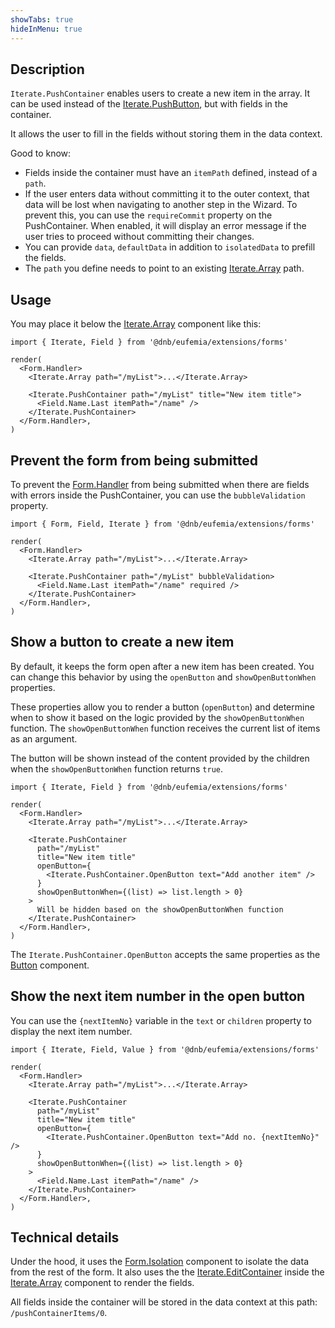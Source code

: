 ```yaml
---
showTabs: true
hideInMenu: true
---
```


## Description

`Iterate.PushContainer` enables users to create a new item in the array. It can be used instead of the [Iterate.PushButton](/uilib/extensions/forms/Iterate/PushButton/), but with fields in the container.

It allows the user to fill in the fields without storing them in the data context.

Good to know:

- Fields inside the container must have an `itemPath` defined, instead of a `path`.
- If the user enters data without committing it to the outer context, that data will be lost when navigating to another step in the Wizard. To prevent this, you can use the `requireCommit` property on the PushContainer. When enabled, it will display an error message if the user tries to proceed without committing their changes.
- You can provide `data`, `defaultData` in addition to `isolatedData` to prefill the fields.
- The `path` you define needs to point to an existing [Iterate.Array](/uilib/extensions/forms/Iterate/Array/) path.

## Usage

You may place it below the [Iterate.Array](/uilib/extensions/forms/Iterate/Array/) component like this:

```tsx
import { Iterate, Field } from '@dnb/eufemia/extensions/forms'

render(
  <Form.Handler>
    <Iterate.Array path="/myList">...</Iterate.Array>

    <Iterate.PushContainer path="/myList" title="New item title">
      <Field.Name.Last itemPath="/name" />
    </Iterate.PushContainer>
  </Form.Handler>,
)
```

## Prevent the form from being submitted

To prevent the [Form.Handler](/uilib/extensions/forms/Form/Handler/) from being submitted when there are fields with errors inside the PushContainer, you can use the `bubbleValidation` property.

```tsx
import { Form, Field, Iterate } from '@dnb/eufemia/extensions/forms'

render(
  <Form.Handler>
    <Iterate.Array path="/myList">...</Iterate.Array>

    <Iterate.PushContainer path="/myList" bubbleValidation>
      <Field.Name.Last itemPath="/name" required />
    </Iterate.PushContainer>
  </Form.Handler>,
)
```

## Show a button to create a new item

By default, it keeps the form open after a new item has been created. You can change this behavior by using the `openButton` and `showOpenButtonWhen` properties.

These properties allow you to render a button (`openButton`) and determine when to show it based on the logic provided by the `showOpenButtonWhen` function. The `showOpenButtonWhen` function receives the current list of items as an argument.

The button will be shown instead of the content provided by the children when the `showOpenButtonWhen` function returns `true`.

```tsx
import { Iterate, Field } from '@dnb/eufemia/extensions/forms'

render(
  <Form.Handler>
    <Iterate.Array path="/myList">...</Iterate.Array>

    <Iterate.PushContainer
      path="/myList"
      title="New item title"
      openButton={
        <Iterate.PushContainer.OpenButton text="Add another item" />
      }
      showOpenButtonWhen={(list) => list.length > 0}
    >
      Will be hidden based on the showOpenButtonWhen function
    </Iterate.PushContainer>
  </Form.Handler>,
)
```

The `Iterate.PushContainer.OpenButton` accepts the same properties as the [Button](/uilib/components/button/) component.

## Show the next item number in the open button

You can use the `{nextItemNo}` variable in the `text` or `children` property to display the next item number.

```tsx
import { Iterate, Field, Value } from '@dnb/eufemia/extensions/forms'

render(
  <Form.Handler>
    <Iterate.Array path="/myList">...</Iterate.Array>

    <Iterate.PushContainer
      path="/myList"
      title="New item title"
      openButton={
        <Iterate.PushContainer.OpenButton text="Add no. {nextItemNo}" />
      }
      showOpenButtonWhen={(list) => list.length > 0}
    >
      <Field.Name.Last itemPath="/name" />
    </Iterate.PushContainer>
  </Form.Handler>,
)
```

## Technical details

Under the hood, it uses the [Form.Isolation](/uilib/extensions/forms/Form/Isolation/) component to isolate the data from the rest of the form. It also uses the the [Iterate.EditContainer](/uilib/extensions/forms/Iterate/EditContainer/) inside the [Iterate.Array](/uilib/extensions/forms/Iterate/Array/) component to render the fields.

All fields inside the container will be stored in the data context at this path: `/pushContainerItems/0`.
